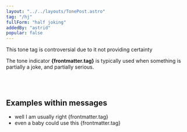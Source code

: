```yaml
---
layout: "../../layouts/TonePost.astro"
tag: "/hj"
fullForm: "half joking"
addedBy: "astrid"
popular: false
---
```



<Alert>This tone tag is controversial due to it not providing certainty</Alert>

The tone indicator **{frontmatter.tag}** is typically used when something is partially a joke, and partially serious.

<br />
<br />

## Examples within messages

- well I am usually right {frontmatter.tag}
- even a baby could use this {frontmatter.tag}
